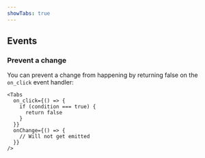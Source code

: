 ```yaml
---
showTabs: true
---
```



## Events

<PropertiesTable props={TabsEvents} />

### Prevent a change

You can prevent a change from happening by returning false on the `on_click` event handler:

```tsx
<Tabs
  on_click={() => {
    if (condition === true) {
      return false
    }
  }}
  onChange={() => {
    // Will not get emitted
  }}
/>
```
